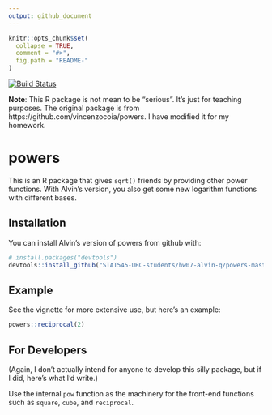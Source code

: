 ```yaml
---
output: github_document
---
```


<!-- README.md is generated from README.Rmd. Please edit that file -->

```r
knitr::opts_chunk$set(
  collapse = TRUE,
  comment = "#>",
  fig.path = "README-"
)
```

[![Build Status](https://travis-ci.org/vincenzocoia/powers.svg?branch=master)](https://travis-ci.org/vincenzocoia/powers)

__Note__: This R package is not mean to be "serious". It's just for teaching purposes. The original package is from https://github.com/vincenzocoia/powers. I have modified it for my homework.

# powers

This is an R package that gives `sqrt()` friends by providing other power functions. With Alvin's version, you also get some new logarithm functions with different bases.

## Installation

You can install Alvin's version of powers from github with:

```r
# install.packages("devtools")
devtools::install_github("STAT545-UBC-students/hw07-alvin-q/powers-master")
```

## Example

See the vignette for more extensive use, but here's an example:

```r
powers::reciprocal(2)
```

## For Developers

(Again, I don't actually intend for anyone to develop this silly package, but if I did, here's what I'd write.)

Use the internal `pow` function as the machinery for the front-end functions such as `square`, `cube`, and `reciprocal`. 
